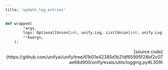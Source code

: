 ```yaml
---
title: 'update_log_entries'
---
```


```python
def wrapped(
        *args,
        logs: Optional[Union[int, unify.Log, List[Union[int, unify.Log]]]] = None,
        **kwargs,
    ):
```

<p align="right">[source code](https://github.com/unifyai/unify/tree/61b01e42385d1b21df65995f28bf2c07ae68d900/unify/evals/utils/logging.py#L309)</p>

